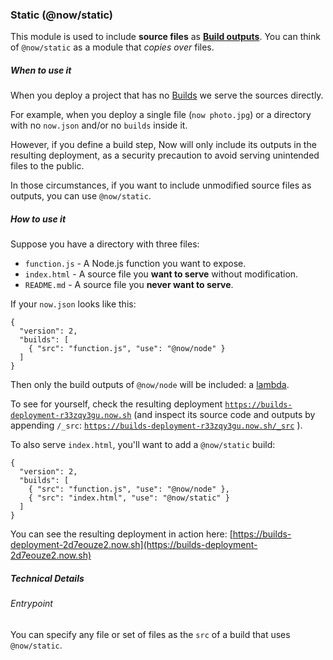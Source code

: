 
### Static (@now/static)
This module is used to include **source files** as [**Build outputs**](/docs/v2/deployments/builds#sources-and-outputs). You can think of `@now/static` as a module that *copies over* files.

##### When to use it
When you deploy a project that has no [Builds](/docs/v2/deployments/builds) we serve the sources directly.

For example, when you deploy a single file (`now photo.jpg`) or a directory with no `now.json` and/or no `builds` inside it.

However, if you define a build step, Now will only include its outputs in the resulting deployment, as a security precaution to avoid serving unintended files to the public.

In those circumstances, if you want to include unmodified source files as outputs, you can use `@now/static`.

##### How to use it
Suppose you have a directory with three files:

- `function.js` - A Node.js function you want to expose.
- `index.html` - A source file you **want to serve** without modification.
- `README.md` - A source file you **never want to serve**.

If your `now.json` looks like this:

```
{
  "version": 2,
  "builds": [
    { "src": "function.js", "use": "@now/node" }
  ]
}
```

Then only the build outputs of `@now/node` will be included: a [lambda](/docs/v2/deployments/concepts/lambdas).

To see for yourself, check the resulting deployment [`https://builds-deployment-r33zqy3gu.now.sh`](https://builds-deployment-r33zqy3gu.now.sh) (and inspect its source code and outputs by appending `/_src`:  [`https://builds-deployment-r33zqy3gu.now.sh/_src`](https://builds-deployment-r33zqy3gu.now.sh/_src) ).

To also serve `index.html`, you'll want to add a `@now/static` build:

```
{
  "version": 2,
  "builds": [
    { "src": "function.js", "use": "@now/node" },
    { "src": "index.html", "use": "@now/static" }
  ]
}
```

You can see the resulting deployment in action here: [https://builds-deployment-2d7eouze2.now.sh](https://builds-deployment-2d7eouze2.now.sh)

##### Technical Details

###### Entrypoint

You can specify any file or set of files as the `src` of a build that uses `@now/static`.
